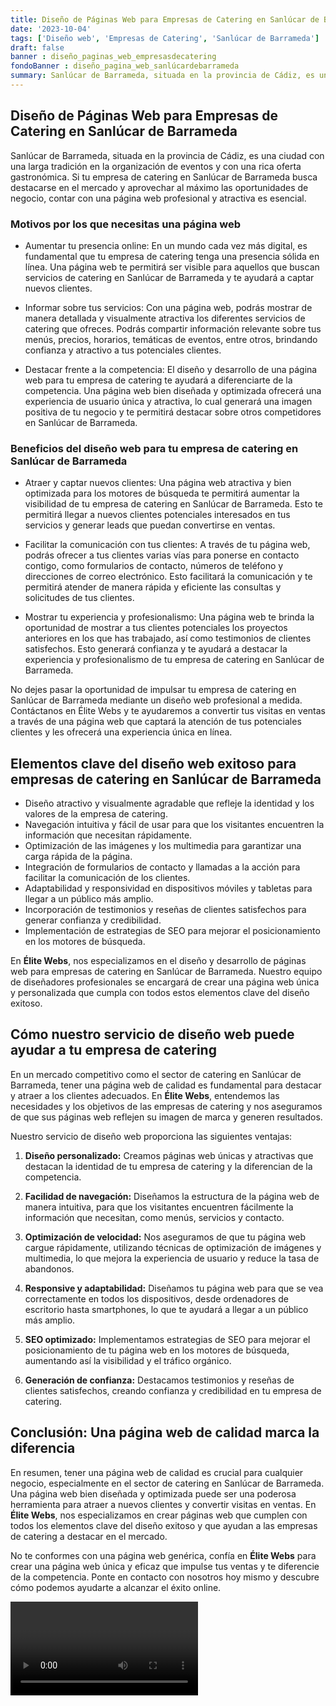 ```yaml
---
title: Diseño de Páginas Web para Empresas de Catering en Sanlúcar de Barrameda
date: '2023-10-04'
tags: ['Diseño web', 'Empresas de Catering', 'Sanlúcar de Barrameda']
draft: false
banner : diseño_paginas_web_empresasdecatering
fondoBanner : diseño_pagina_web_sanlúcardebarrameda
summary: Sanlúcar de Barrameda, situada en la provincia de Cádiz, es una ciudad con una larga tradición en la organización de eventos y con una rica oferta gastronómica. Si tu empresa de catering en Sanlúcar de Barrameda busca destacarse en el mercado y aprovechar al máximo las oportunidades de negocio, contar con una página web profesional y atractiva es esencial.
---
```


## Diseño de Páginas Web para Empresas de Catering en Sanlúcar de Barrameda

Sanlúcar de Barrameda, situada en la provincia de Cádiz, es una ciudad con una larga tradición en la organización de eventos y con una rica oferta gastronómica. Si tu empresa de catering en Sanlúcar de Barrameda busca destacarse en el mercado y aprovechar al máximo las oportunidades de negocio, contar con una página web profesional y atractiva es esencial.

### Motivos por los que necesitas una página web

- Aumentar tu presencia online: En un mundo cada vez más digital, es fundamental que tu empresa de catering tenga una presencia sólida en línea. Una página web te permitirá ser visible para aquellos que buscan servicios de catering en Sanlúcar de Barrameda y te ayudará a captar nuevos clientes.

- Informar sobre tus servicios: Con una página web, podrás mostrar de manera detallada y visualmente atractiva los diferentes servicios de catering que ofreces. Podrás compartir información relevante sobre tus menús, precios, horarios, temáticas de eventos, entre otros, brindando confianza y atractivo a tus potenciales clientes.

- Destacar frente a la competencia: El diseño y desarrollo de una página web para tu empresa de catering te ayudará a diferenciarte de la competencia. Una página web bien diseñada y optimizada ofrecerá una experiencia de usuario única y atractiva, lo cual generará una imagen positiva de tu negocio y te permitirá destacar sobre otros competidores en Sanlúcar de Barrameda.

### Beneficios del diseño web para tu empresa de catering en Sanlúcar de Barrameda

- Atraer y captar nuevos clientes: Una página web atractiva y bien optimizada para los motores de búsqueda te permitirá aumentar la visibilidad de tu empresa de catering en Sanlúcar de Barrameda. Esto te permitirá llegar a nuevos clientes potenciales interesados en tus servicios y generar leads que puedan convertirse en ventas.

- Facilitar la comunicación con tus clientes: A través de tu página web, podrás ofrecer a tus clientes varias vías para ponerse en contacto contigo, como formularios de contacto, números de teléfono y direcciones de correo electrónico. Esto facilitará la comunicación y te permitirá atender de manera rápida y eficiente las consultas y solicitudes de tus clientes.

- Mostrar tu experiencia y profesionalismo: Una página web te brinda la oportunidad de mostrar a tus clientes potenciales los proyectos anteriores en los que has trabajado, así como testimonios de clientes satisfechos. Esto generará confianza y te ayudará a destacar la experiencia y profesionalismo de tu empresa de catering en Sanlúcar de Barrameda.

No dejes pasar la oportunidad de impulsar tu empresa de catering en Sanlúcar de Barrameda mediante un diseño web profesional a medida. Contáctanos en Élite Webs y te ayudaremos a convertir tus visitas en ventas a través de una página web que captará la atención de tus potenciales clientes y les ofrecerá una experiencia única en línea.

<GifSeo />

<Cta />

## Elementos clave del diseño web exitoso para empresas de catering en Sanlúcar de Barrameda

- Diseño atractivo y visualmente agradable que refleje la identidad y los valores de la empresa de catering.
- Navegación intuitiva y fácil de usar para que los visitantes encuentren la información que necesitan rápidamente.
- Optimización de las imágenes y los multimedia para garantizar una carga rápida de la página.
- Integración de formularios de contacto y llamadas a la acción para facilitar la comunicación de los clientes.
- Adaptabilidad y responsividad en dispositivos móviles y tabletas para llegar a un público más amplio.
- Incorporación de testimonios y reseñas de clientes satisfechos para generar confianza y credibilidad.
- Implementación de estrategias de SEO para mejorar el posicionamiento en los motores de búsqueda.

En **Élite Webs**, nos especializamos en el diseño y desarrollo de páginas web para empresas de catering en Sanlúcar de Barrameda. Nuestro equipo de diseñadores profesionales se encargará de crear una página web única y personalizada que cumpla con todos estos elementos clave del diseño exitoso.

## Cómo nuestro servicio de diseño web puede ayudar a tu empresa de catering

En un mercado competitivo como el sector de catering en Sanlúcar de Barrameda, tener una página web de calidad es fundamental para destacar y atraer a los clientes adecuados. En **Élite Webs**, entendemos las necesidades y los objetivos de las empresas de catering y nos aseguramos de que sus páginas web reflejen su imagen de marca y generen resultados.

Nuestro servicio de diseño web proporciona las siguientes ventajas:

1. **Diseño personalizado:** Creamos páginas web únicas y atractivas que destacan la identidad de tu empresa de catering y la diferencian de la competencia.

2. **Facilidad de navegación:** Diseñamos la estructura de la página web de manera intuitiva, para que los visitantes encuentren fácilmente la información que necesitan, como menús, servicios y contacto.

3. **Optimización de velocidad:** Nos aseguramos de que tu página web cargue rápidamente, utilizando técnicas de optimización de imágenes y multimedia, lo que mejora la experiencia de usuario y reduce la tasa de abandonos.

4. **Responsive y adaptabilidad:** Diseñamos tu página web para que se vea correctamente en todos los dispositivos, desde ordenadores de escritorio hasta smartphones, lo que te ayudará a llegar a un público más amplio.

5. **SEO optimizado:** Implementamos estrategias de SEO para mejorar el posicionamiento de tu página web en los motores de búsqueda, aumentando así la visibilidad y el tráfico orgánico.

6. **Generación de confianza:** Destacamos testimonios y reseñas de clientes satisfechos, creando confianza y credibilidad en tu empresa de catering.

## Conclusión: Una página web de calidad marca la diferencia

En resumen, tener una página web de calidad es crucial para cualquier negocio, especialmente en el sector de catering en Sanlúcar de Barrameda. Una página web bien diseñada y optimizada puede ser una poderosa herramienta para atraer a nuevos clientes y convertir visitas en ventas. En **Élite Webs**, nos especializamos en crear páginas web que cumplen con todos los elementos clave del diseño exitoso y que ayudan a las empresas de catering a destacar en el mercado.

No te conformes con una página web genérica, confía en **Élite Webs** para crear una página web única y eficaz que impulse tus ventas y te diferencie de la competencia. Ponte en contacto con nosotros hoy mismo y descubre cómo podemos ayudarte a alcanzar el éxito online.

<Video />

<CtaBot job='Empresas de Catering' city='Sanlúcar de Barrameda'/>

<Gmaps query='Sanlúcar de Barrameda+españa+maps' />